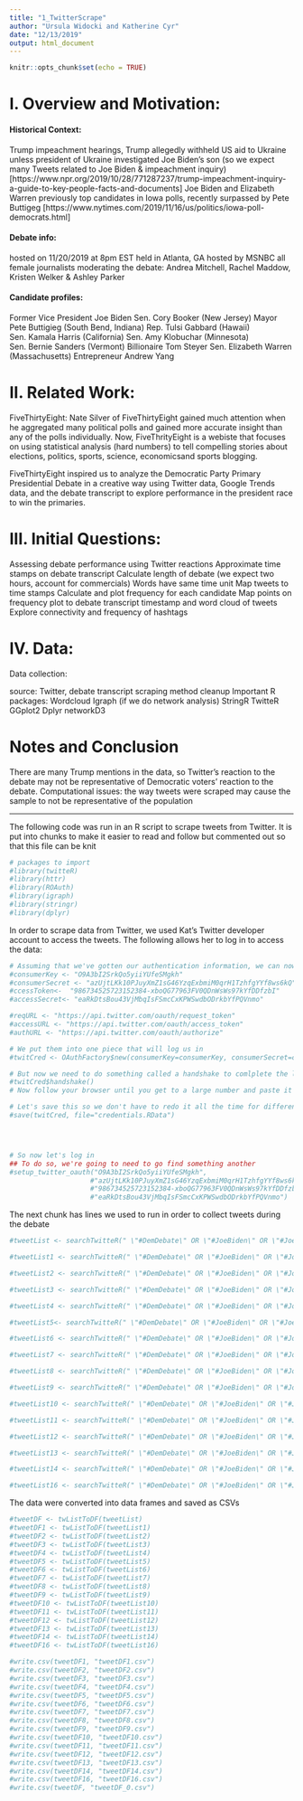 ```yaml
---
title: "1_TwitterScrape"
author: "Ursula Widocki and Katherine Cyr"
date: "12/13/2019"
output: html_document
---
```


```r
knitr::opts_chunk$set(echo = TRUE)
```

# I. Overview and Motivation:

#### Historical Context: 

Trump impeachment hearings, Trump allegedly withheld US aid to Ukraine unless president of Ukraine investigated Joe Biden's son (so we expect many Tweets related to Joe Biden & impeachment inquiry) [https://www.npr.org/2019/10/28/771287237/trump-impeachment-inquiry-a-guide-to-key-people-facts-and-documents]
Joe Biden and Elizabeth Warren previously top candidates in Iowa polls, recently surpassed by Pete Buttigeg [https://www.nytimes.com/2019/11/16/us/politics/iowa-poll-democrats.html]

#### Debate info:

hosted on 11/20/2019 at 8pm EST 
held in Atlanta, GA
hosted by MSNBC
all female journalists moderating the debate: Andrea Mitchell, Rachel Maddow, Kristen Welker & Ashley Parker

#### Candidate profiles:

Former Vice President Joe Biden
Sen. Cory Booker (New Jersey)
Mayor Pete Buttigieg (South Bend, Indiana)
Rep. Tulsi Gabbard (Hawaii)
Sen. Kamala Harris (California)
Sen. Amy Klobuchar (Minnesota)
Sen. Bernie Sanders (Vermont)
Billionaire Tom Steyer
Sen. Elizabeth Warren (Massachusetts)
Entrepreneur Andrew Yang

# II. Related Work:

FiveThirtyEight: Nate Silver of FiveThirtyEight gained much attention when he aggregated many political polls and gained more accurate insight than any of the polls individually. Now, FiveThrityEight is a webiste that focuses on using statistical analysis (hard numbers) to tell compelling stories about elections, politics, sports, science, economicsand sports blogging.

FiveThirtyEight inspired us to analyze the Democratic Party Primary Presidential Debate in a creative way using Twitter data, Google Trends data, and the debate transcript to explore performance in the president race to win the primaries.

# III. Initial Questions: 

Assessing debate performance using Twitter reactions
Approximate time stamps on debate transcript 
Calculate length of debate (we expect two hours, account for commercials)
Words have same time unit
Map tweets to time stamps
Calculate and plot frequency for each candidate
Map points on frequency plot to debate transcript timestamp and word cloud of tweets
Explore connectivity and frequency of hashtags

# IV. Data:

Data collection:
 
source: Twitter, debate transcript
scraping method
cleanup
Important R packages:
Wordcloud
Igraph (if we do network analysis)
StringR
TwitteR
GGplot2
Dplyr 
networkD3

# Notes and Conclusion

There are many Trump mentions in the data, so Twitter’s reaction to the debate may not be representative of Democratic voters’ reaction to the debate. 
Computational issues: the way tweets were scraped may cause the sample to not be representative of the population

----------------------------------------------------------------------------------------------------------------

The following code was run in an R script to scrape tweets from Twitter. It is put into chunks to make it easier to read and follow but commented out so that this file can be knit

```r
# packages to import
#library(twitteR)
#library(httr)
#library(ROAuth)
#library(igraph)
#library(stringr)
#library(dplyr)

```

In order to scrape data from Twitter, we used Kat's Twitter developer account to access the tweets. The following allows her to log in to access the data:

```r
# Assuming that we've gotten our authentication information, we can now build up our login credentials
#consumerKey <- "O9A3bI2SrkQo5yiiYUfeSMgkh"
#consumerSecret <- "azUjtLKk10PJuyXmZ1sG46YzqExbmiM0qrH1TzhfgYYf8ws6kQ"
#ccessToken<-  "986734525723152384-xboQG77963FV0QDnWsWs97kYfDDfzbI"
#accessSecret<- "eaRkDtsBou43VjMbqIsFSmcCxKPWSwdbODrkbYfPQVnmo"

#reqURL <- "https://api.twitter.com/oauth/request_token"
#accessURL <- "https://api.twitter.com/oauth/access_token"
#authURL <- "https://api.twitter.com/oauth/authorize"

# We put them into one piece that will log us in
#twitCred <- OAuthFactory$new(consumerKey=consumerKey, consumerSecret=consumerSecret, requestURL=reqURL, #accessURL=accessURL, authURL=authURL)

# But now we need to do something called a handshake to comlplete the login process
#twitCred$handshake()
# Now follow your browser until you get to a large number and paste it where it asks for it in the console

# Let's save this so we don't have to redo it all the time for different R scripts
#save(twitCred, file="credentials.RData")




# So now let's log in
## To do so, we're going to need to go find something another
#setup_twitter_oauth("O9A3bI2SrkQo5yiiYUfeSMgkh",
                    #"azUjtLKk10PJuyXmZ1sG46YzqExbmiM0qrH1TzhfgYYf8ws6kQ",
                    #"986734525723152384-xboQG77963FV0QDnWsWs97kYfDDfzbI",
                    #"eaRkDtsBou43VjMbqIsFSmcCxKPWSwdbODrkbYfPQVnmo")


```

The next chunk has lines we used to run in order to collect tweets during the debate

```r
#tweetList <- searchTwitteR(" \"#DemDebate\" OR \"#JoeBiden\" OR \"#JoeBiden2020\" OR  \"#PeteButtigieg\" OR \"#PeteForPresident\" OR \"#ElizabethWarren\"  OR \"#Warren2020\" OR \"#BernieSanders\" OR \"#Bernie2020\" ", n=1000)

#tweetList1 <- searchTwitteR(" \"#DemDebate\" OR \"#JoeBiden\" OR \"#JoeBiden2020\" OR  \"#PeteButtigieg\" OR \"#PeteForPresident\" OR \"#ElizabethWarren\"  OR \"#Warren2020\" OR \"#BernieSanders\" OR \"#Bernie2020\" ", n=1000)

#tweetList2 <- searchTwitteR(" \"#DemDebate\" OR \"#JoeBiden\" OR \"#JoeBiden2020\" OR  \"#PeteButtigieg\" OR \"#PeteForPresident\" OR \"#ElizabethWarren\"  OR \"#Warren2020\" OR \"#BernieSanders\" OR \"#Bernie2020\" ", n=1000)

#tweetList3 <- searchTwitteR(" \"#DemDebate\" OR \"#JoeBiden\" OR \"#JoeBiden2020\" OR  \"#PeteButtigieg\" OR \"#PeteForPresident\" OR \"#ElizabethWarren\"  OR \"#Warren2020\" OR \"#BernieSanders\" OR \"#Bernie2020\" ", n=1000)

#tweetList4 <- searchTwitteR(" \"#DemDebate\" OR \"#JoeBiden\" OR \"#JoeBiden2020\" OR  \"#PeteButtigieg\" OR \"#PeteForPresident\" OR \"#ElizabethWarren\"  OR \"#Warren2020\" OR \"#BernieSanders\" OR \"#Bernie2020\" ", n=10000)

#tweetList5<- searchTwitteR(" \"#DemDebate\" OR \"#JoeBiden\" OR \"#JoeBiden2020\" OR  \"#PeteButtigieg\" OR \"#PeteForPresident\" OR \"#ElizabethWarren\"  OR \"#Warren2020\" OR \"#BernieSanders\" OR \"#Bernie2020\" ", n=10000)

#tweetList6 <- searchTwitteR(" \"#DemDebate\" OR \"#JoeBiden\" OR \"#JoeBiden2020\" OR  \"#PeteButtigieg\" OR \"#PeteForPresident\" OR \"#ElizabethWarren\"  OR \"#Warren2020\" OR \"#BernieSanders\" OR \"#Bernie2020\" ", n=10000)

#tweetList7 <- searchTwitteR(" \"#DemDebate\" OR \"#JoeBiden\" OR \"#JoeBiden2020\" OR  \"#PeteButtigieg\" OR \"#PeteForPresident\" OR \"#ElizabethWarren\"  OR \"#Warren2020\" OR \"#BernieSanders\" OR \"#Bernie2020\" ", n=10000)

#tweetList8 <- searchTwitteR(" \"#DemDebate\" OR \"#JoeBiden\" OR \"#JoeBiden2020\" OR  \"#PeteButtigieg\" OR \"#PeteForPresident\" OR \"#ElizabethWarren\"  OR \"#Warren2020\" OR \"#BernieSanders\" OR \"#Bernie2020\" ", n=10000)

#tweetList9 <- searchTwitteR(" \"#DemDebate\" OR \"#JoeBiden\" OR \"#JoeBiden2020\" OR  \"#PeteButtigieg\" OR \"#PeteForPresident\" OR \"#ElizabethWarren\"  OR \"#Warren2020\" OR \"#BernieSanders\" OR \"#Bernie2020\" ", n=10000)

#tweetList10 <- searchTwitteR(" \"#DemDebate\" OR \"#JoeBiden\" OR \"#JoeBiden2020\" OR  \"#PeteButtigieg\" OR \"#PeteForPresident\" OR \"#ElizabethWarren\"  OR \"#Warren2020\" OR \"#BernieSanders\" OR \"#Bernie2020\" ", n=10000)

#tweetList11 <- searchTwitteR(" \"#DemDebate\" OR \"#JoeBiden\" OR \"#JoeBiden2020\" OR  \"#PeteButtigieg\" OR \"#PeteForPresident\" OR \"#ElizabethWarren\"  OR \"#Warren2020\" OR \"#BernieSanders\" OR \"#Bernie2020\" ", n=10000)

#tweetList12 <- searchTwitteR(" \"#DemDebate\" OR \"#JoeBiden\" OR \"#JoeBiden2020\" OR  \"#PeteButtigieg\" OR \"#PeteForPresident\" OR \"#ElizabethWarren\"  OR \"#Warren2020\" OR \"#BernieSanders\" OR \"#Bernie2020\" ", n=10000)

#tweetList13 <- searchTwitteR(" \"#DemDebate\" OR \"#JoeBiden\" OR \"#JoeBiden2020\" OR  \"#PeteButtigieg\" OR \"#PeteForPresident\" OR \"#ElizabethWarren\"  OR \"#Warren2020\" OR \"#BernieSanders\" OR \"#Bernie2020\" ", n=10000)

#tweetList14 <- searchTwitteR(" \"#DemDebate\" OR \"#JoeBiden\" OR \"#JoeBiden2020\" OR  \"#PeteButtigieg\" OR \"#PeteForPresident\" OR \"#ElizabethWarren\"  OR \"#Warren2020\" OR \"#BernieSanders\" OR \"#Bernie2020\" ", n=10000)

#tweetList16 <- searchTwitteR(" \"#DemDebate\" OR \"#JoeBiden\" OR \"#JoeBiden2020\" OR  \"#PeteButtigieg\" OR \"#PeteForPresident\" OR \"#ElizabethWarren\"  OR \"#Warren2020\" OR \"#BernieSanders\" OR \"#Bernie2020\" ", n=10000, since = "2019-11-21")
```

The data were converted into data frames and saved as CSVs

```r
#tweetDF <- twListToDF(tweetList)
#tweetDF1 <- twListToDF(tweetList1)
#tweetDF2 <- twListToDF(tweetList2)
#tweetDF3 <- twListToDF(tweetList3)
#tweetDF4 <- twListToDF(tweetList4)
#tweetDF5 <- twListToDF(tweetList5)
#tweetDF6 <- twListToDF(tweetList6)
#tweetDF7 <- twListToDF(tweetList7)
#tweetDF8 <- twListToDF(tweetList8)
#tweetDF9 <- twListToDF(tweetList9)
#tweetDF10 <- twListToDF(tweetList10)
#tweetDF11 <- twListToDF(tweetList11)
#tweetDF12 <- twListToDF(tweetList12)
#tweetDF13 <- twListToDF(tweetList13)
#tweetDF14 <- twListToDF(tweetList14)
#tweetDF16 <- twListToDF(tweetList16)

#write.csv(tweetDF1, "tweetDF1.csv")
#write.csv(tweetDF2, "tweetDF2.csv")
#write.csv(tweetDF3, "tweetDF3.csv")
#write.csv(tweetDF4, "tweetDF4.csv")
#write.csv(tweetDF5, "tweetDF5.csv")
#write.csv(tweetDF6, "tweetDF6.csv")
#write.csv(tweetDF7, "tweetDF7.csv")
#write.csv(tweetDF8, "tweetDF8.csv")
#write.csv(tweetDF9, "tweetDF9.csv")
#write.csv(tweetDF10, "tweetDF10.csv")
#write.csv(tweetDF11, "tweetDF11.csv")
#write.csv(tweetDF12, "tweetDF12.csv")
#write.csv(tweetDF13, "tweetDF13.csv")
#write.csv(tweetDF14, "tweetDF14.csv")
#write.csv(tweetDF16, "tweetDF16.csv")
#write.csv(tweetDF, "tweetDF_0.csv")
```











